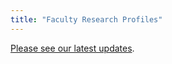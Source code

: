 ```yaml
---
title: "Faculty Research Profiles"
---
```


[Please see our latest updates](https://docs.google.com/document/d/1tpC3kYDagq9QZIxrymzPg0XD2sHRyDOQMg2v7pq2ZC8/edit?tab=t.0#heading=h.cyos7qv1hrev).
